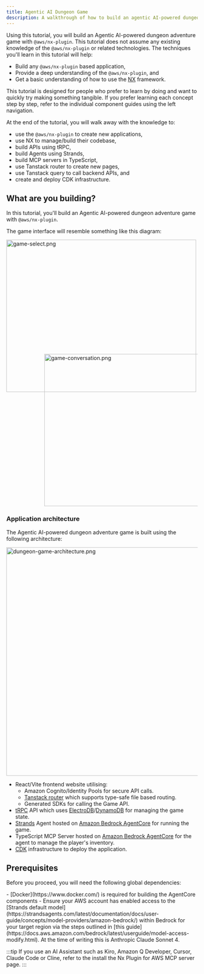 ```yaml
---
title: Agentic AI Dungeon Game
description: A walkthrough of how to build an agentic AI-powered dungeon adventure game using the @aws/nx-plugin.
---
```





Using this tutorial, you will build an Agentic AI-powered dungeon adventure game with `@aws/nx-plugin`. This tutorial does not assume any existing knowledge of the `@aws/nx-plugin` or related technologies. 
The techniques you'll learn in this tutorial will help:
- Build any `@aws/nx-plugin` based application,
- Provide a deep understanding of the `@aws/nx-plugin`, and 
- Get a basic understanding of how to use the [NX](https://nx.dev/) framework.

<Aside>This tutorial is designed for people who prefer to learn by doing and want to quickly try making something tangible. If you prefer learning each concept step by step, refer to the individual component guides using the left navigation.</Aside>

At the end of the tutorial, you will walk away with the knowledge to:

- use the `@aws/nx-plugin` to create new applications,
- use NX to manage/build their codebase,
- build APIs using tRPC,
- build Agents using Strands,
- build MCP servers in TypeScript,
- use Tanstack router to create new pages,
- use Tanstack query to call backend APIs, and
- create and deploy CDK infrastructure.

## What are you building?

In this tutorial, you'll build an Agentic AI-powered dungeon adventure game with `@aws/nx-plugin`.

The game interface will resemble something like this diagram:

<Image src={gameSelectPng} alt="game-select.png" width="500" height="400" />
<div style="margin-top: -100px; margin-left: 100px;">
<Image src={gameConversationPng} alt="game-conversation.png" width="500" height="400" />
</div>

### Application architecture

The Agentic AI-powered dungeon adventure game is built using the following architecture:

<Image style="margin: auto" src={dungeonAdventureArchitecturePng} alt="dungeon-game-architecture.png" height="600" />

- React/Vite frontend website utilising:
  - Amazon Cognito/Identity Pools for secure API calls.
  - [Tanstack router](https://tanstack.com/router/latest) which supports type-safe file based routing.
  - Generated SDKs for calling the Game API.
- [tRPC](https://trpc.io/) API which uses [ElectroDB](https://electrodb.dev/)/[DynamoDB](https://aws.amazon.com/dynamodb/) for managing the game state.
- [Strands](https://strandsagents.com/latest/) Agent hosted on [Amazon Bedrock AgentCore](https://aws.amazon.com/bedrock/agentcore/) for running the game.
- TypeScript MCP Server hosted on [Amazon Bedrock AgentCore](https://aws.amazon.com/bedrock/agentcore/) for the agent to manage the player's inventory.
- [CDK](https://docs.aws.amazon.com/cdk/v2/guide/home.html) infrastructure to deploy the application.

## Prerequisites

Before you proceed, you will need the following global dependencies:

<Snippet name="required-prerequisites" />
- [Docker](https://www.docker.com/) is required for building the AgentCore components
- Ensure your AWS account has enabled access to the [Strands default model](https://strandsagents.com/latest/documentation/docs/user-guide/concepts/model-providers/amazon-bedrock/) within Bedrock for your target region via the steps outlined in [this guide](https://docs.aws.amazon.com/bedrock/latest/userguide/model-access-modify.html). At the time of writing this is Anthropic Claude Sonnet 4.

:::tip
If you use an AI Assistant such as Kiro, Amazon Q Developer, Cursor, Claude Code or Cline, refer to the <Link path="/get_started/building-with-ai">install the Nx Plugin for AWS MCP server</Link> page.
:::